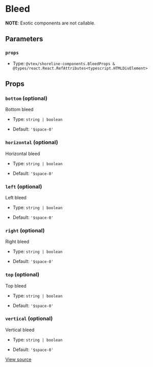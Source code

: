 # Bleed

**NOTE**: Exotic components are not callable.

## Parameters

### `props`

- Type: `@vtex/shoreline-components.BleedProps & @types/react.React.RefAttributes<typescript.HTMLDivElement>`

## Props

### `bottom` (optional)

Bottom bleed

- Type: `string | boolean`

- Default: `'$space-0'`

### `horizontal` (optional)

Horizontal bleed

- Type: `string | boolean`

- Default: `'$space-0'`

### `left` (optional)

Left bleed

- Type: `string | boolean`

- Default: `'$space-0'`

### `right` (optional)

Right bleed

- Type: `string | boolean`

- Default: `'$space-0'`

### `top` (optional)

Top bleed

- Type: `string | boolean`

- Default: `'$space-0'`

### `vertical` (optional)

Vertical bleed

- Type: `string | boolean`

- Default: `'$space-0'`

[View source](https://github.com/vtex/shoreline/blob/4b310ee4d/packages/components/src/bleed/bleed.tsx#L8)
